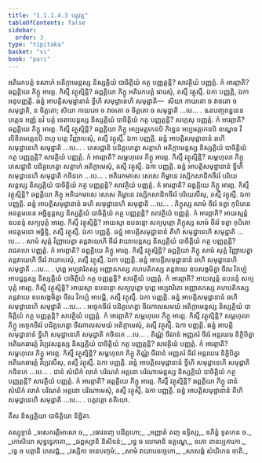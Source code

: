 ```yaml
---
title: "1.1.1.4.3 បត្តវគ្គ"
tableOfContents: false
sidebar:
  order: 3
type: "tipitaka"
basket: "vi"
book: "pari"
---
```



<DynamicBreadcrumb />

<Division number="44" book="pari">

<Paragraph number="104" book="pari">
អតិរេកបត្តំ ទសាហំ អតិក្កាមេន្តស្ស និស្សគ្គិយំ បាចិត្តិយំ កត្ថ បញ្ញត្តន្តិ? សាវត្ថិយំ បញ្ញត្តំ. កំ អារព្ភាតិ? ឆព្ពគ្គិយេ ភិក្ខូ អារព្ភ. កិស្មឹ វត្ថុស្មិន្តិ? ឆព្ពគ្គិយា ភិក្ខូ អតិរេកបត្តំ ធារេសុំ, តស្មឹ វត្ថុស្មឹ. ឯកា បញ្ញត្តិ, ឯកា អនុបញ្ញត្តិ. ឆន្នំ អាបត្តិសមុដ្ឋានានំ ទ្វីហិ សមុដ្ឋានេហិ សមុដ្ឋាតិ—  សិយា កាយតោ ច វាចតោ ច សមុដ្ឋាតិ, ន ចិត្តតោ; សិយា កាយតោ ច វាចតោ ច ចិត្តតោ ច សមុដ្ឋាតិ …បេ… .
</Paragraph>

</Division>
<Division number="45" book="pari">

<Paragraph number="105" book="pari">
ឩនបញ្ចពន្ធនេន បត្តេន អញ្ញំ នវំ បត្តំ ចេតាបេន្តស្ស និស្សគ្គិយំ បាចិត្តិយំ កត្ថ បញ្ញត្តន្តិ? សក្កេសុ បញ្ញត្តំ. កំ អារព្ភាតិ? ឆព្ពគ្គិយេ ភិក្ខូ អារព្ភ. កិស្មឹ វត្ថុស្មិន្តិ? ឆព្ពគ្គិយា ភិក្ខូ អប្បមត្តកេនបិ ភិន្នេន អប្បមត្តកេនបិ ខណ្ឌេន វិលិខិតមត្តេនបិ ពហូ បត្តេ វិញ្ញាបេសុំ, តស្មឹ វត្ថុស្មឹ. ឯកា បញ្ញត្តិ. ឆន្នំ អាបត្តិសមុដ្ឋានានំ ឆហិ សមុដ្ឋានេហិ សមុដ្ឋាតិ …បេ… .
</Paragraph>

</Division>
<Division number="46" book="pari">

<Paragraph number="106" book="pari">
ភេសជ្ជានិ បដិគ្គហេត្វា សត្តាហំ អតិក្កាមេន្តស្ស និស្សគ្គិយំ បាចិត្តិយំ កត្ថ បញ្ញត្តន្តិ? សាវត្ថិយំ បញ្ញត្តំ. កំ អារព្ភាតិ? សម្ពហុលេ ភិក្ខូ អារព្ភ. កិស្មឹ វត្ថុស្មិន្តិ? សម្ពហុលា ភិក្ខូ ភេសជ្ជានិ បដិគ្គហេត្វា សត្តាហំ អតិក្កាមេសុំ, តស្មឹ វត្ថុស្មឹ. ឯកា បញ្ញត្តិ. ឆន្នំ អាបត្តិសមុដ្ឋានានំ ទ្វីហិ សមុដ្ឋានេហិ សមុដ្ឋាតិ កថិនកេ …បេ… .
</Paragraph>

</Division>
<Division number="47" book="pari">

<Paragraph number="107" book="pari">
អតិរេកមាសេ សេសេ គិម្ហានេ វស្សិកសាដិកចីវរំ បរិយេសន្តស្ស និស្សគ្គិយំ បាចិត្តិយំ កត្ថ បញ្ញត្តន្តិ? សាវត្ថិយំ បញ្ញត្តំ. កំ អារព្ភាតិ? ឆព្ពគ្គិយេ ភិក្ខូ អារព្ភ. កិស្មឹ វត្ថុស្មិន្តិ? ឆព្ពគ្គិយា ភិក្ខូ អតិរេកមាសេ សេសេ គិម្ហានេ វស្សិកសាដិកចីវរំ បរិយេសឹសុ, តស្មឹ វត្ថុស្មឹ. ឯកា បញ្ញត្តិ. ឆន្នំ អាបត្តិសមុដ្ឋានានំ ឆហិ សមុដ្ឋានេហិ សមុដ្ឋាតិ …បេ… .
</Paragraph>

</Division>
<Division number="48" book="pari">

<Paragraph number="108" book="pari">
ភិក្ខុស្ស សាមំ ចីវរំ ទត្វា កុបិតេន អនត្តមនេន អច្ឆិន្ទន្តស្ស និស្សគ្គិយំ បាចិត្តិយំ កត្ថ បញ្ញត្តន្តិ? សាវត្ថិយំ បញ្ញត្តំ. កំ អារព្ភាតិ? អាយស្មន្តំ ឧបនន្ទំ សក្យបុត្តំ អារព្ភ. កិស្មឹ វត្ថុស្មិន្តិ? អាយស្មា ឧបនន្ទោ សក្យបុត្តោ ភិក្ខុស្ស សាមំ ចីវរំ ទត្វា កុបិតោ អនត្តមនោ អច្ឆិន្ទិ, តស្មឹ វត្ថុស្មឹ. ឯកា បញ្ញត្តិ. ឆន្នំ អាបត្តិសមុដ្ឋានានំ តីហិ សមុដ្ឋានេហិ សមុដ្ឋាតិ …បេ… .
</Paragraph>

</Division>
<Division number="49" book="pari">

<Paragraph number="109" book="pari">
សាមំ សុត្តំ វិញ្ញាបេត្វា តន្តវាយេហិ ចីវរំ វាយាបេន្តស្ស និស្សគ្គិយំ បាចិត្តិយំ កត្ថ បញ្ញត្តន្តិ? រាជគហេ បញ្ញត្តំ. កំ អារព្ភាតិ? ឆព្ពគ្គិយេ ភិក្ខូ អារព្ភ. កិស្មឹ វត្ថុស្មិន្តិ? ឆព្ពគ្គិយា ភិក្ខូ សាមំ សុត្តំ វិញ្ញាបេត្វា តន្តវាយេហិ ចីវរំ វាយាបេសុំ, តស្មឹ វត្ថុស្មឹ. ឯកា បញ្ញត្តិ. ឆន្នំ អាបត្តិសមុដ្ឋានានំ ឆហិ សមុដ្ឋានេហិ សមុដ្ឋាតិ …បេ… .
</Paragraph>

</Division>
<Division number="50" book="pari">

<Paragraph number="110" book="pari">
បុព្ពេ អប្បវារិតស្ស អញ្ញាតកស្ស គហបតិកស្ស តន្តវាយេ ឧបសង្កមិត្វា ចីវរេ វិកប្បំ អាបជ្ជន្តស្ស និស្សគ្គិយំ បាចិត្តិយំ កត្ថ បញ្ញត្តន្តិ? សាវត្ថិយំ បញ្ញត្តំ. កំ អារព្ភាតិ? អាយស្មន្តំ ឧបនន្ទំ សក្យបុត្តំ អារព្ភ. កិស្មឹ វត្ថុស្មិន្តិ? អាយស្មា ឧបនន្ទោ សក្យបុត្តោ បុព្ពេ អប្បវារិតោ អញ្ញាតកស្ស គហបតិកស្ស តន្តវាយេ ឧបសង្កមិត្វា ចីវរេ វិកប្បំ អាបជ្ជិ, តស្មឹ វត្ថុស្មឹ. ឯកា បញ្ញត្តិ. ឆន្នំ អាបត្តិសមុដ្ឋានានំ ឆហិ សមុដ្ឋានេហិ សមុដ្ឋាតិ …បេ… .
</Paragraph>

</Division>
<Division number="51" book="pari">

<Paragraph number="111" book="pari">
អច្ចេកចីវរំ បដិគ្គហេត្វា ចីវរកាលសមយំ អតិក្កាមេន្តស្ស និស្សគ្គិយំ បាចិត្តិយំ កត្ថ បញ្ញត្តន្តិ? សាវត្ថិយំ បញ្ញត្តំ. កំ អារព្ភាតិ? សម្ពហុលេ ភិក្ខូ អារព្ភ. កិស្មឹ វត្ថុស្មិន្តិ? សម្ពហុលា ភិក្ខូ អច្ចេកចីវរំ បដិគ្គហេត្វា ចីវរកាលសមយំ អតិក្កាមេសុំ, តស្មឹ វត្ថុស្មឹ. ឯកា បញ្ញត្តិ. ឆន្នំ អាបត្តិសមុដ្ឋានានំ ទ្វីហិ សមុដ្ឋានេហិ សមុដ្ឋាតិ កថិនកេ …បេ… .
</Paragraph>

</Division>
<Division number="52" book="pari">

<Paragraph number="112" book="pari">
តិណ្ណំ ចីវរានំ អញ្ញតរំ ចីវរំ អន្តរឃរេ និក្ខិបិត្វា អតិរេកឆារត្តំ វិប្បវសន្តស្ស និស្សគ្គិយំ បាចិត្តិយំ កត្ថ បញ្ញត្តន្តិ? សាវត្ថិយំ បញ្ញត្តំ. កំ អារព្ភាតិ? សម្ពហុលេ ភិក្ខូ អារព្ភ. កិស្មឹ វត្ថុស្មិន្តិ? សម្ពហុលា ភិក្ខូ តិណ្ណំ ចីវរានំ អញ្ញតរំ ចីវរំ អន្តរឃរេ និក្ខិបិត្វា អតិរេកឆារត្តំ វិប្បវសឹសុ, តស្មឹ វត្ថុស្មឹ. ឯកា បញ្ញត្តិ. ឆន្នំ អាបត្តិសមុដ្ឋានានំ ទ្វីហិ សមុដ្ឋានេហិ សមុដ្ឋាតិ កថិនកេ …បេ… .
</Paragraph>

</Division>
<Division number="53" book="pari">

<Paragraph number="113" book="pari">
ជានំ សំឃិកំ លាភំ បរិណតំ អត្តនោ បរិណាមេន្តស្ស និស្សគ្គិយំ បាចិត្តិយំ កត្ថ បញ្ញត្តន្តិ? សាវត្ថិយំ បញ្ញត្តំ. កំ អារព្ភាតិ? ឆព្ពគ្គិយេ ភិក្ខូ អារព្ភ. កិស្មឹ វត្ថុស្មិន្តិ? ឆព្ពគ្គិយា ភិក្ខូ ជានំ សំឃិកំ លាភំ បរិណតំ អត្តនោ បរិណាមេសុំ, តស្មឹ វត្ថុស្មឹ. ឯកា បញ្ញត្តិ. ឆន្នំ អាបត្តិសមុដ្ឋានានំ តីហិ សមុដ្ឋានេហិ សមុដ្ឋាតិ …បេ… .

</Paragraph>
</Division>

<Paragraph number="114" type="center" book="pari">
បត្តវគ្គោ តតិយោ.

  
តឹស និស្សគ្គិយា បាចិត្តិយា និដ្ឋិតា.



</Paragraph>

<Paragraph number="115" type="center" book="pari">
តស្សុទ្ទានំ


</Paragraph>

<Paragraph number="116" type="verses" book="pari">
_ទសេករត្តិមាសោ ច,_  
_ធោវនញ្ច បដិគ្គហោ;_  
_អញ្ញាតំ តញ្ច ឧទ្ទិស្ស,_  
ឧភិន្នំ ទូតកេន ច._  

</Paragraph>

<Paragraph number="117" type="verses" book="pari">
_កោសិយា សុទ្ធទ្វេភាគា,_  
_ឆព្ពស្សានិ និសីទនំ;_  
_ទ្វេ ច លោមានិ ឧគ្គណ្ហេ,_  
ឧភោ នានប្បការកា._  

</Paragraph>

<Paragraph number="118" type="verses" book="pari">
_ទ្វេ ច បត្តានិ ភេសជ្ជំ,_  
_វស្សិកា ទានបញ្ចមំ;_  
_សាមំ វាយាបនច្ចេកោ,_  
_សាសង្កំ សំឃិកេន ចាតិ._
</Paragraph>